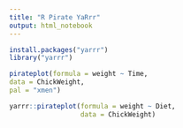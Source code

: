 ```yaml
---
title: "R Pirate YaRrr"
output: html_notebook
---
```



```r
install.packages("yarrr")
library("yarrr")
```


```r
pirateplot(formula = weight ~ Time,
data = ChickWeight,
pal = "xmen")
```


```r
yarrr::pirateplot(formula = weight ~ Diet,
                  data = ChickWeight)
```





















